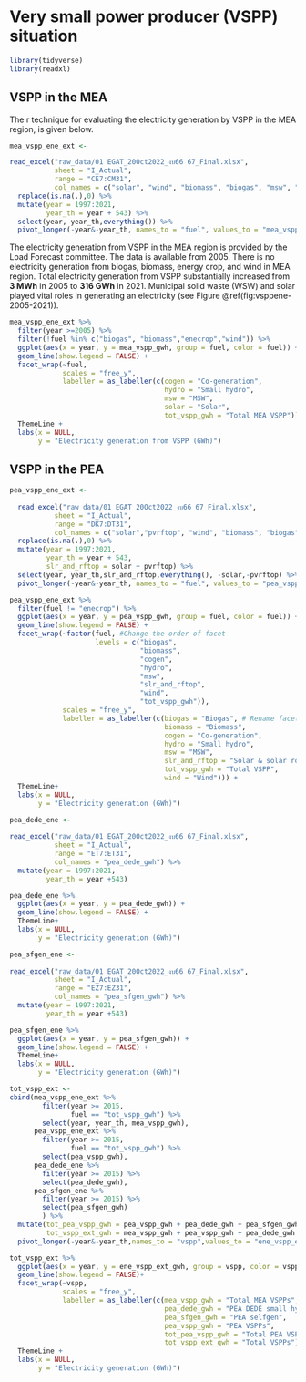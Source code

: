 # Very small power producer (VSPP) situation

```r
library(tidyverse)
library(readxl)
```

## VSPP in the MEA

The r technique for evaluating the electricity generation by VSPP in the MEA region, is given below.    

```r
mea_vspp_ene_ext <-

read_excel("raw_data/01 EGAT_20Oct2022_งบ66 67_Final.xlsx",
           sheet = "I_Actual",
           range = "CE7:CM31",
           col_names = c("solar", "wind", "biomass", "biogas", "msw", "hydro", "enecrop", "cogen", "tot_vspp_gwh")) %>% 
  replace(is.na(.),0) %>% 
  mutate(year = 1997:2021,
         year_th = year + 543) %>% 
  select(year, year_th,everything()) %>%
  pivot_longer(-year&-year_th, names_to = "fuel", values_to = "mea_vspp_gwh")
```


The electricity generation from VSPP in the MEA region is provided by the Load Forecast committee. The data is available from 2005. There is no electricity generation from biogas, biomass, energy crop, and wind in MEA region. Total electricity generation from VSPP substantially increased from **3 MWh** in 2005 to **316 GWh** in 2021. Municipal solid waste (WSW) and solar played vital roles in generating an electricity (see Figure \@ref(fig:vsppene-2005-2021)).


```r
mea_vspp_ene_ext %>% 
  filter(year >=2005) %>%
  filter(!fuel %in% c("biogas", "biomass","enecrop","wind")) %>% 
  ggplot(aes(x = year, y = mea_vspp_gwh, group = fuel, color = fuel)) +
  geom_line(show.legend = FALSE) +
  facet_wrap(~fuel, 
             scales = "free_y",
             labeller = as_labeller(c(cogen = "Co-generation",
                                      hydro = "Small hydro",
                                      msw = "MSW",
                                      solar = "Solar",
                                      tot_vspp_gwh = "Total MEA VSPP")))+
  ThemeLine +
  labs(x = NULL,
       y = "Electricity generation from VSPP (GWh)")
```


## VSPP in the PEA


```r
pea_vspp_ene_ext <-
  
  read_excel("raw_data/01 EGAT_20Oct2022_งบ66 67_Final.xlsx",
           sheet = "I_Actual",
           range = "DK7:DT31",
           col_names = c("solar","pvrftop", "wind", "biomass", "biogas", "msw", "hydro", "enecrop", "cogen", "tot_vspp_gwh"))%>%
  replace(is.na(.),0) %>% 
  mutate(year = 1997:2021,
         year_th = year + 543,
         slr_and_rftop = solar + pvrftop) %>% 
  select(year, year_th,slr_and_rftop,everything(), -solar,-pvrftop) %>%
  pivot_longer(-year&-year_th, names_to = "fuel", values_to = "pea_vspp_gwh") 
```

```r
pea_vspp_ene_ext %>% 
  filter(fuel != "enecrop") %>% 
  ggplot(aes(x = year, y = pea_vspp_gwh, group = fuel, color = fuel)) +
  geom_line(show.legend = FALSE) +
  facet_wrap(~factor(fuel, #Change the order of facet
                     levels = c("biogas",
                                "biomass", 
                                "cogen",
                                "hydro", 
                                "msw",
                                "slr_and_rftop",
                                "wind", 
                                "tot_vspp_gwh")), 
             scales = "free_y",
             labeller = as_labeller(c(biogas = "Biogas", # Rename facet stript
                                      biomass = "Biomass",
                                      cogen = "Co-generation",
                                      hydro = "Small hydro",
                                      msw = "MSW",
                                      slr_and_rftop = "Solar & solar rooftop",
                                      tot_vspp_gwh = "Total VSPP",
                                      wind = "Wind"))) +
  ThemeLine+
  labs(x = NULL,
       y = "Electricity generation (GWh)")
```



```r
pea_dede_ene <-
  
read_excel("raw_data/01 EGAT_20Oct2022_งบ66 67_Final.xlsx",
           sheet = "I_Actual",
           range = "ET7:ET31",
           col_names = "pea_dede_gwh") %>% 
  mutate(year = 1997:2021,
         year_th = year +543)
```

```r
pea_dede_ene %>% 
  ggplot(aes(x = year, y = pea_dede_gwh)) +
  geom_line(show.legend = FALSE) +
  ThemeLine+
  labs(x = NULL,
       y = "Electricity generation (GWh)")
```



```r
pea_sfgen_ene <-
  
read_excel("raw_data/01 EGAT_20Oct2022_งบ66 67_Final.xlsx",
           sheet = "I_Actual",
           range = "EZ7:EZ31",
           col_names = "pea_sfgen_gwh") %>% 
  mutate(year = 1997:2021,
         year_th = year +543)
```

```r
pea_sfgen_ene %>% 
  ggplot(aes(x = year, y = pea_sfgen_gwh)) +
  geom_line(show.legend = FALSE) +
  ThemeLine+
  labs(x = NULL,
       y = "Electricity generation (GWh)")
```
```r
tot_vspp_ext <-
cbind(mea_vspp_ene_ext %>% 
        filter(year >= 2015,
               fuel == "tot_vspp_gwh") %>% 
        select(year, year_th, mea_vspp_gwh), 
      pea_vspp_ene_ext %>% 
        filter(year >= 2015,
               fuel == "tot_vspp_gwh") %>% 
        select(pea_vspp_gwh),
      pea_dede_ene %>% 
        filter(year >= 2015) %>% 
        select(pea_dede_gwh),
      pea_sfgen_ene %>% 
        filter(year >= 2015) %>% 
        select(pea_sfgen_gwh)
        ) %>% 
  mutate(tot_pea_vspp_gwh = pea_vspp_gwh + pea_dede_gwh + pea_sfgen_gwh,
         tot_vspp_ext_gwh = mea_vspp_gwh + pea_vspp_gwh + pea_dede_gwh + pea_sfgen_gwh) %>% 
  pivot_longer(-year&-year_th,names_to = "vspp",values_to = "ene_vspp_ext_gwh")
```

```r
tot_vspp_ext %>% 
  ggplot(aes(x = year, y = ene_vspp_ext_gwh, group = vspp, color = vspp))+
  geom_line(show.legend = FALSE)+
  facet_wrap(~vspp, 
             scales = "free_y",
             labeller = as_labeller(c(mea_vspp_gwh = "Total MEA VSPPs",
                                      pea_dede_gwh = "PEA DEDE small hydro",
                                      pea_sfgen_gwh = "PEA selfgen",
                                      pea_vspp_gwh = "PEA VSPPs",
                                      tot_pea_vspp_gwh = "Total PEA VSPPs",
                                      tot_vspp_ext_gwh = "Total VSPPs")))+
  ThemeLine +
  labs(x = NULL,
       y = "Electricity generation (GWh)")
```

